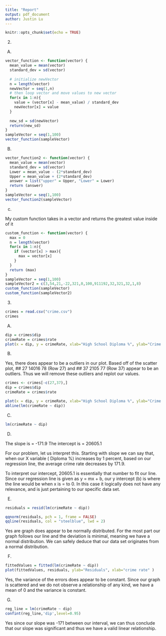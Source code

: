 ```yaml
---
title: "Report"
output: pdf_document
author: Justin Lu
---
```


```r
knitr::opts_chunk$set(echo = TRUE)
```

2.

A)

```r
vector_function <- function(vector) {
  mean_value = mean(vector)
  standard_dev = sd(vector)
  
  # initialize newVector
  n = length(vector)
  newVector = seq(1,n)
  # then loop vector and move values to new vector
  for(x in 1:n){
    value = (vector[x] - mean_value) / standard_dev
    newVector[x] = value
  }
    
  new_sd = sd(newVector)
  return(new_sd)
}
sampleVector = seq(1,100)
vector_function(sampleVector)
```

B)

```r
vector_function2 <- function(vector) {
  mean_value = mean(vector)
  standard_dev = sd(vector)
  Lower = mean_value - (2*standard_dev)
  Upper = mean_value + (2*standard_dev)
  answer = list("upper" = Upper, "Lower" = Lower)
  return (answer)
}
sampleVector = seq(1,100)
vector_function2(sampleVector)
```

c)

My custom function takes in a vector and returns the greatest value
inside of it 
```r
custom_function <- function(vector) {
  max = 0
  n = length(vector)
  for(x in 1:n){
    if (vector[x] > max){
      max = vector[x]
    } 
  }
  return (max)
}
sampleVector = seq(1,100)
sampleVector2 = c(3,54,21,-22,321,0,100,911192,32,321,32,1,8)
custom_function(sampleVector)
custom_function(sampleVector2)
```

3.

```r
crimes = read.csv("crime.csv")
crimes
```

A)
```r
dip = crimes$dip
crimeRate = crimes$rate
plot(x = dip, y = crimeRate, xlab="High School Diploma %", ylab="Crime Rate" , main = "HS Diploma % vs Crime Rate")
```

B)

Yes, there does appear to be a outliers in our plot.
Based off of the scatter plot, ## 27 14016  78 (Row 27) and ## 37  2105  77 (Row 37) appear to be an outliers.
Thus we will remove these outliers and replot our values.

```r
crimes <- crimes[-c(27,37),]
dip = crimes$dip
crimeRate = crimes$rate

plot(x = dip, y = crimeRate, xlab="High School Diploma %", ylab="Crime Rate" , main = "HS Diploma % vs Crime Rate")
abline(lm(crimeRate ~ dip))
```



C)
```r
lm(crimeRate ~ dip)
```

D)

The slope is = -171.9
The intercept is = 20605.1

For our problem, let us interpret this.
Starting with slope we can say that, when our X variable ( Diploma %)
increases by 1 percent, based on our regression line, the average crime rate
decreases by 171.9.

To interpret our intercept, 20605.1 is essentially that number to fit our line.
Since our regression line is given as y = mx + b, our y intercept (b) is where the line
would be when x is = to 0. In this case it logically does not have any relevance, 
and is just pertaining to our specific data set.

E)

```r
residuals = resid(lm(crimeRate ~ dip))

qqnorm(residuals, pch = 1, frame = FALSE)
qqline(residuals, col = "steelblue", lwd = 2)
```

Yes are graph does appear to be normally distributed. For the most part 
our graph follows our line and the deviation is minimal, meaning we have a normal distribution.
We can safely deduce that our data set originates from a normal distribution.

F)

```r
fittedValues = fitted(lm(crimeRate ~ dip))
plot(fittedValues, residuals, ylab="Residuals", xlab="crime rate" ) 
```

Yes, the variance of the errors does appear to be constant. Since our graph is scattered
and we do not observe a relationship of any kind, we have a mean of 0 and the variance is constant.

G)

```r
reg_line = lm(crimeRate ~ dip)
confint(reg_line,'dip',level=0.95)
```

Yes since our slope was -171 between our interval, we can thus conclude that
our slope was significant and thus we have a valid linear relationship.
